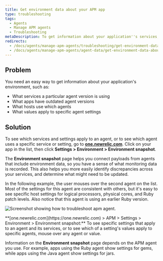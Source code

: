 ```yaml
---
title: Get environment data about your APM app
type: troubleshooting
tags:
  - Agents
  - Manage APM agents
  - Troubleshooting
metaDescription: To get information about your application''s services, agent versions, and other settings, use APM's Environment snapshot page.
redirects:
  - /docs/agents/manage-apm-agents/troubleshooting/get-environment-data-about-your-apm-app
  - /docs/agents/manage-apm-agents/agent-data/get-environment-data-about-your-apm-app
---
```



## Problem

You need an easy way to get information about your application's environment, such as:

* What services a particular agent version is using
* What apps have outdated agent versions
* What hosts use which agents
* What values apply to specific agent settings

## Solution

To see which services and settings apply to an agent, or to see which agent uses a specific service or setting, go to **[one.newrelic.com](https://one.newrelic.com)**. Click on your app in the list, then click **Settings > Environment > Environment snapshot**.

The **Environment snapshot** page helps you connect payloads from agents that include environment data, so you have a sense of what monitoring data is recorded. This also helps you more easily identify discrepancies across your services, and determine what might need to be updated.

In the following example, the user mouses over the second agent on the list. Most of the settings for this agent are consistent with others, but it's easy to see specific host settings for logical processors, physical cores, and Ruby patch levels. Also notice that this agent is using an earlier Ruby version.

<img
  title="troubleshooting-apm-environment.png"
  alt="Screenshot showing how to troubleshoot apm agent."
  src={troubleshootingApmEnvironment}
/>

<figcaption>
  **[one.newrelic.com](https://one.newrelic.com) > APM > Settings > Environment > Environment snapshot:** To see specific settings that apply to an agent and its services, or to see which of a setting's values apply to specific agents, mouse over any agent or value.
</figcaption>

Information on the **Environment snapshot** page depends on the APM agent you use. For example, apps using the Ruby agent show settings for gems, while apps using the Java agent show settings for jars.
